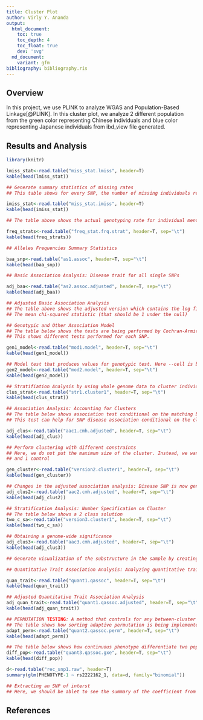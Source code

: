 ```yaml
---
title: Cluster Plot
author: Virly Y. Ananda
output:
  html_document:
    toc: true
    toc_depth: 4
    toc_float: true
    dev: 'svg'
  md_document:
    variant: gfm
bibliography: bibliography.ris
---
```


## Overview
In this project, we use PLINK to analyze WGAS and Population-Based Linkage[@PLINK]. In this cluster plot,
we analyze 2 different population from the green color representing Chinese individuals and blue
color representing Japanese individuals from ibd_view file generated.

## Results and Analysis

```R
library(knitr)
```

```R
lmiss_stat<-read.table("miss_stat.lmiss", header=T)
kable(head(lmiss_stat))

## Generate summary statistics of missing rates
## This table shows for every SNP, the number of missing individuals represented by (N_MISS) and the proportion of individuals missing (F_MISS) are shown.
```

```R
imiss_stat<-read.table("miss_stat.imiss", header=T)
kable(head(imiss_stat))

## The table above shows the actual genotyping rate for individual mentioned along with its high rate of genotyping rate.
```

```R
freq_strats<-read.table("freq_stat.frq.strat", header=T, sep="\t")
kable(head(freq_strats))

## Alleles Frequencies Summary Statistics
```

```R
baa_snp<-read.table("as1.assoc", header=T, sep="\t")
kable(head(baa_snp))

## Basic Association Analysis: Disease trait for all single SNPs
```

```R
adj_baa<-read.table("as2.assoc.adjusted", header=T, sep="\t")
kable(head(adj_baa))

## Adjusted Basic Association Analysis
## The table above shows the adjusted version which contains the log file records the inflation factor calculated for the genomic control analysis.
## The mean chi-squared statistic (that should be 1 under the null)
```

```R
## Genotypic and Other Association Model
## The table below shows the tests are being performed by Cochran-Armitage trend test.
## This shows different tests performed for each SNP.

gen1_model<-read.table("mod1.model", header=T, sep="\t")
kable(head(gen1_model))
```

```R
## Model test that produces values for genotypic test. Here --cell is being implemented as the default option.
gen2_model<-read.table("mod2.model", header=T, sep="\t")
kable(head(gen2_model))
```

```R
## Stratifiation Analysis by using whole genome data to cluster individuals into homogenous groups
clus_strat<-read.table("str1.cluster1", header=T, sep="\t")
kable(head(clus_strat))
```

```R
## Association Analysis: Accounting for Clusters
## The table below shows association test conditional on the matching by using Cochran-Mantel-Haenszel (CMH) association statistic
## This test can help for SNP disease association conditional on the cluster

adj_clus<-read.table("aac1.cmh.adjusted", header=T, sep="\t")
kable(head(adj_clus))
```

```R
## Perform clustering with different constraints
## Here, we do not put the maximum size of the cluster. Instead, we want to make sure every cluster contains 1 case
## and 1 control

gen_cluster<-read.table("version2.cluster1", header=T, sep="\t")
kable(head(gen_cluster))
```

```R
## Changes in the adjusted association analysis: Disease SNP is now genome-wide significant
adj_clus2<-read.table("aac2.cmh.adjusted", header=T, sep="\t")
kable(head(adj_clus2))
```

```R
## Stratification Analysis: Number Specification on Cluster
## The table below shows a 2 class solution
two_c_sa<-read.table("version3.cluster1", header=T, sep="\t")
kable(head(two_c_sa))
```

```R
## Obtaining a genome-wide significance
adj_clus3<-read.table("aac3.cmh.adjusted", header=T, sep="\t")
kable(head(adj_clus3))
```

```R
## Generate visualization of the substructure in the sample by creating a matrix of pairwsie IBS distances
```

```R
## Quantitative Trait Association Analysis: Analyzing quantitative trait directly

quan_trait<-read.table("quant1.qassoc", header=T, sep="\t")
kable(head(quan_trait))
```

```R
## Adjusted Quantitative Trait Association Analysis
adj_quan_trait<-read.table("quant1.qassoc.adjusted", header=T, sep="\t")
kable(head(adj_quan_trait))
```

```R
## PERMUTATION TESTING: A method that controls for any between-cluster association under permuted datasets
## The table shows how sorting adaptive permutation is being implemented to rank disease variant based on empirical significance value
adapt_perm<-read.table("quant2.qassoc.perm", header=T, sep="\t")
kable(head(adapt_perm))
```

```R
## The table below shows how continuous phenotype differentiate two populations
diff_pop<-read.table("quant3.qassoc.gxe", header=T, sep="\t")
kable(head(diff_pop))
```

```R
d<-read.table("rec_snp1.raw", header=T)
summary(glm(PHENOTYPE-1 ~ rs2222162_1, data=d, family="binomial"))

## Extracting an SNP of interst
## Here, we should be ablet to see the summary of the coefficient from rs2222162_1
```

## References
